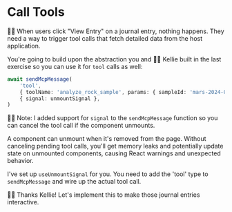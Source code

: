 # Call Tools

👨‍💼 When users click "View Entry" on a journal entry, nothing happens. They need a way to trigger tool calls that fetch detailed data from the host application.

You're going to build upon the abstraction you and 🧝‍♀️ Kellie built in the last exercise so you can use it for `tool` calls as well:

```ts
await sendMcpMessage(
	'tool',
	{ toolName: 'analyze_rock_sample', params: { sampleId: 'mars-2024-001' } },
	{ signal: unmountSignal },
)
```

🧝‍♀️ Note: I added support for `signal` to the `sendMcpMessage` function so you can cancel the tool call if the component unmounts.

A component can unmount when it's removed from the page. Without canceling pending tool calls, you'll get memory leaks and potentially update state on unmounted components, causing React warnings and unexpected behavior.

I've set up `useUnmountSignal` for you. You need to add the 'tool' type to `sendMcpMessage` and wire up the actual tool call.

👨‍💼 Thanks Kellie! Let's implement this to make those journal entries interactive.
